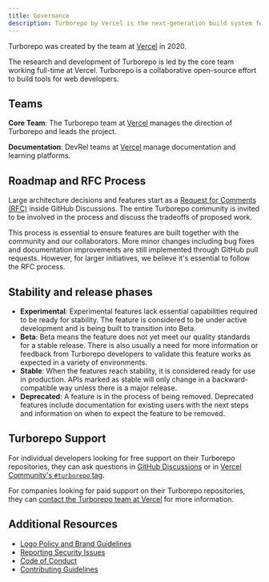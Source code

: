 ```yaml
---
title: Governance
description: Turborepo by Vercel is the next-generation build system for the web.
---
```


Turborepo was created by the team at [Vercel](https://vercel.com) in 2020.

The research and development of Turborepo is led by the core team working full-time at Vercel. Turborepo is a collaborative open-source effort to build tools for web developers.

## Teams

**Core Team**: The Turborepo team at [Vercel](https://vercel.com) manages the direction of Turborepo and leads the project.

**Documentation**: DevRel teams at [Vercel](https://vercel.com) manage documentation and learning platforms.

## Roadmap and RFC Process

Large architecture decisions and features start as a [Request for Comments (RFC)](https://github.com/vercel/turborepo/discussions/categories/rfc) inside GitHub Discussions. The entire Turborepo community is invited to be involved in the process and discuss the tradeoffs of proposed work.

This process is essential to ensure features are built together with the community and our collaborators. More minor changes including bug fixes and documentation improvements are still implemented through GitHub pull requests. However, for larger initiatives, we believe it's essential to follow the RFC process.

## Stability and release phases

- **Experimental**: Experimental features lack essential capabilities required to be ready for stability. The feature is considered to be under active development and is being built to transition into Beta.
- **Beta**: Beta means the feature does not yet meet our quality standards for a stable release. There is also usually a need for more information or feedback from Turborepo developers to validate this feature works as expected in a variety of environments.
- **Stable**: When the features reach stability, it is considered ready for use in production. APIs marked as stable will only change in a backward-compatible way unless there is a major release.
- **Deprecated**: A feature is in the process of being removed. Deprecated features include documentation for existing users with the next steps and information on when to expect the feature to be removed.

## Turborepo Support

For individual developers looking for free support on their Turborepo repositories, they can ask questions in [GitHub Discussions](https://github.com/vercel/turborepo/discussions) or in [Vercel Community's `#turborepo` tag](https://vercel.community/tag/turborepo).

For companies looking for paid support on their Turborepo repositories, they can [contact the Turborepo team at Vercel](https://vercel.com/contact) for more information.

## Additional Resources

- [Logo Policy and Brand Guidelines](https://vercel.com/design/brands#turbo)
- [Reporting Security Issues](https://github.com/vercel/turbo/blob/main/SECURITY.md)
- [Code of Conduct](https://github.com/vercel/turbo/blob/main/CODE_OF_CONDUCT.md)
- [Contributing Guidelines](https://github.com/vercel/turbo/blob/main/CONTRIBUTING.md)
